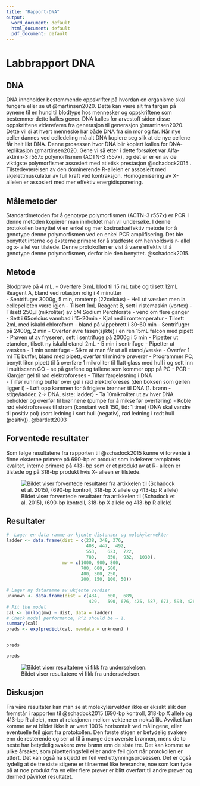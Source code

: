 ```yaml
---
title: "Rapport-DNA"
output:
  word_document: default
  html_document: default
  pdf_document: default
---
```


# Labbrapport DNA

## DNA

DNA inneholder bestemmende oppskrifter på hvordan en organisme skal fungere eller se ut @martinsen2020. Dette kan være alt fra fargen på øynene til en hund til blodtype hos mennesker og oppskriftene som bestemmer dette kalles gener. DNA kalles for arvestoff siden disse oppskriftene videreføres fra generasjon til generasjon @martinsen2020. Dette vil si at hvert menneske har både DNA fra sin mor og far. Når nye celler dannes ved celledeling må alt DNA kopiere seg slik at de nye cellene får helt likt DNA. Denne prosessen hvor DNA blir kopiert kalles for DNA- replikasjon @martinsen2020. Gene vi så etter i dette forsøket var Alfa-aktinin-3 r557x polymorfismen (ACTN-3 r557x), og det er er en av de viktigste polymorfismer assosiert med atletisk prestasjon @schadock2015 . Tilstedeværelsen av den dominerende R-allelen er assosiert med skjelettmuskulatur av full kraft ved kontraksjon. Homogenisering av X-allelen er assosiert med mer effektiv energidisponering.

## Målemetoder

Standardmetoden for å genotype polymorfismen (ACTN-3 r557x) er PCR. I denne metoden kopierer man innholdet man vil undersøke. I denne protokollen benyttet vi en enkel og mer kostnadseffektiv metode for å genotype denne polymorfismen ved en enkel PCR amplifisering. Det ble benyttet interne og eksterne primere for å stadfeste om henholdsvis r- allel og x- allel var tilstede. Denne protokollen er vist å være effektiv til å genotype denne polymorfismen, derfor ble den benyttet. @schadock2015.

## Metode

Blodprøve på 4 mL. - Overføre 3 mL blod til 15 mL tube og tilsett 12mL Reagent A, bland ved rotasjon rolig i 4 minutter\
- Sentrifuger 3000g, 5 min, romtemp (22celcius) - Hell ut væsken men la cellepelleten være igjen - Tilsett 1mL Reagent B, sett i ristemaskin (vortex) - Tilsett 250µl (mikroliter) av 5M Sodium Perchlorate - vend om flere ganger\
- Sett i 65celcius vannbad i 15-20min - Kjøl ned i romtemperatur - Tilsett 2mL med iskald chloroform - bland på vippebrett i 30-60 min - Sentrifuger på 2400g, 2 min - Overfør øvre fasen(sjikte) i en ren 15mL falcon med pipett - Prøven ut av fryseren, sett i sentrifuge på 2000g i 5 min - Pipetter ut etanolen, tilsett ny iskald etanol 2mL - 5 min i sentrifuge - Pipetter ut væsken - 1 min sentrifuge - Sikre at man får ut all etanol/væske - Overfør 1 ml TE buffer, bland med pipett, overfør til mindre prøverør - Programmer PC; benytt liten pipett til å overføre 1 mikroliter til flatt glass med hull i og sett inn i multiscann GO - se på grafene og tallene som kommer opp på PC - PCR - Klargjør gel til rød elektroforeses - Tilfør fargeløsning i DNA\
- Tilfør running buffer over gel i rød elektroforeses (den boksen som gellen ligger i) - Løft opp kammen for å frigjøre brønner til DNA (1. brønn - stige/ladder, 2-\> DNA, siste: ladder) - Ta 10mikroliter ut av hver DNA beholder og overfør til brønnene (pumpe for å mikse før overføring) - Koble rød elektroforeses til strøm (konstant wolt 150, tid: 1 time) (DNA skal vandre til positiv pol) (sort ledning i sort hull (negativ), rød ledning i rødt hull (positiv)). @bartlett2003

## Forventede resultater

Som følge resultatene fra rapporten til @schadock2015 kunne vi forvente å finne eksterne primere på 690-bp et produkt som indekerer templatets kvalitet, interne primere på 413- bp som er et produkt av at R- alleen er tilstede og på 318-bp produkt hvis X- alleen er tilstede.

![Bildet viser forventede resultater fra artikkelen til (Schadock et al. 2015), (690-bp kontroll, 318-bp X allele og 413-bp R allele)](images/forventede%20resultater.png)

## Resultater

```r
#  Lager en data ramme av kjente distanser og molekylærvekter 
ladder <- data.frame(dist = c(238, 348, 376,
                              408, 447,  492,  
                              553,    623,  722,
                              780,    850,  932,  1030), 
                     mw = c(1000, 900, 800, 
                            700, 600, 500,
                            400, 300, 250, 
                            200, 150, 100, 50))
            
# Lager ny dataramme av ukjente verdier
unknown <- data.frame(dist = c(434,   600,  689,
                               429,   590, 676, 425, 587, 673, 593, 428, 675))
# Fit the model
cal <- lm(log(mw) ~ dist, data = ladder)
# Check model performance, R^2 should be ~ 1.
summary(cal)
preds <- exp(predict(cal, newdata = unknown) )


preds 

```

```r
preds 
```

![Bildet viser resultatene vi fikk fra ![]()undersøkelsen.](images/Resultater.png)

## Diskusjon

Fra våre resultater kan man se at molekylærvekten ikke er eksakt slik den fremstår i rapporten til @schadock2015 (690-bp kontroll, 318-bp X allele og 413-bp R allele), men at relasjonen mellom vektene er nokså lik. Avviket kan komme av at bildet ikke h ar vært 100% horisontalt ved målingene, eller eventuelle feil gjort fra protokollen. Den første stigen er betydelig svakere enn de resterende og ser ut til å mange den øverste brønnen, mens de to neste har betydelig svakere øvre brønn enn de siste tre. Det kan komme av ulike årsaker, som pipetteringsfeil eller andre feil gjort når protokollen er utført. Det kan også ha skjedd en feil ved uttynningsprosessen. Det er også tydelig at de tre siste stigene er tilnærmet like hverandre, noe som kan tyde på at noe produkt fra en eller flere prøver er blitt overført til andre prøver og dermed påvirket resultatet.
